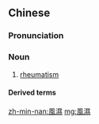 {{also|风湿}}
==Chinese==
{{zh-forms|s=风湿|t2=風溼}}

===Pronunciation===
{{zh-pron
|m=fēngshī
|c=fung1 sap1
|mn=hong-sip
|cat=n
}}

===Noun===
{{zh-noun}}

# [[rheumatism]]

====Derived terms====
{{zh-der|少林風濕跌打膏|類風濕關節炎}}

{{zh-cat|Pathology}}

[[zh-min-nan:風濕]]
[[mg:風濕]]